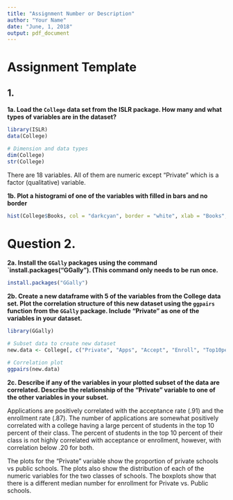 ```yaml
---
title: "Assignment Number or Description"
author: "Your Name"
date: "June, 1, 2018"
output: pdf_document
---
```


# Assignment Template


## 1.

__1a. Load the `College` data set from the ISLR package. How many and what types of variables are in the dataset?__

```r
library(ISLR) 
data(College) 

# Dimension and data types 
dim(College)
str(College)
```

There are 18 variables. All of them are numeric except "Private" which is a factor (qualitative) variable.

__1b. Plot a histogrami of one of the variables with filled in bars and no border__


```r
hist(College$Books, col = "darkcyan", border = "white", xlab = "Books", main = "Histogram of Book Expenses")
```

# Question 2. 

__2a. Install the `GGally` packages using the command `install.packages("GGally"). (This command only needs to be run once.__

```r
install.packages("GGally")
```

__2b. Create a new dataframe with 5 of the variables from the College data set. Plot the correlation structure of this new dataset using the `ggpairs` function from the `GGally` package. Include "Private" as one of the variables in your dataset.__

```r
library(GGally) 

# Subset data to create new dataset 
new.data <- College[, c("Private", "Apps", "Accept", "Enroll", "Top10perc")]

# Correlation plot
ggpairs(new.data)

```

__2c. Describe if any of the variables in your plotted subset of the data are correlated. Describe the relationship of the "Private" variable to one of the other variables in your subset.__ 

Applications are positively correlated with the acceptance rate (.91) and the enrollment rate (.87). The number of applications are somewhat positively correlated with a college having a large percent of students in the top 10 percent of their class. The percent of students in the top 10 percent of their class is not highly  correlated with acceptance or enrollment, however, with correlation below .20 for both.

The plots for the "Private" variable show the proportion of private schools vs public schools. The plots also show the distribution of each of the numeric variables for the two classes of schools. The boxplots show that there is a different median number for enrollment for Private vs. Public schools. 

